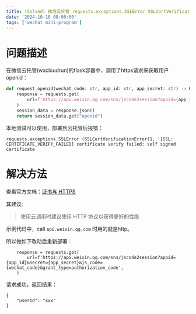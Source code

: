 ```yaml
---
title: (Solved) 微信云托管 requests.exceptions.SSLError SSLCertVerificationError certificate verify failed - self signed certificate
date: '2024-10-18 08:00:00'
tags: ['wechat mini-program']
---
```


# 问题描述

在微信云托管(wxcloudrun)的flask容器中，调用了https请求来获取用户openid：

```python
def request_openid(wechat_code: str, app_id: str, app_secret: str) -> Optional[str]:
    response = requests.get(
        url=f'https://api.weixin.qq.com/sns/jscode2session?appid={app_id}&secret={app_secret}&js_code={wechat_code}&grant_type=authorization_code',
    )
    session_data = response.json()
    return session_data.get("openid")
```

本地测试可以使用，部署到云托管后报错：

```
requests.exceptions.SSLError (SSLCertVerificationError(1, '[SSL: CERTIFICATE_VERIFY_FAILED] certificate verify failed: self signed certificate
```

# 解决方法

查看官方文档：[证书与 HTTPS](https://developers.weixin.qq.com/miniprogram/dev/wxcloudrun/src/guide/weixin/open.html#%E4%BD%BF%E7%94%A8%E6%B3%A8%E6%84%8F%E4%BA%8B%E9%A1%B9)

其建议:

> 使用云调用时建议使用 HTTP 协议以获得更好的性能

示例代码中，call `api.weixin.qq.com` 时用的就是http。

所以做如下改动后重新部署：

```
    response = requests.get(
        url=f'https://api.weixin.qq.com/sns/jscode2session?appid={app_id}&secret={app_secret}&js_code={wechat_code}&grant_type=authorization_code',
    )
```

请求成功，返回结果：

```
{
    "userId": "xxx"
}
```
